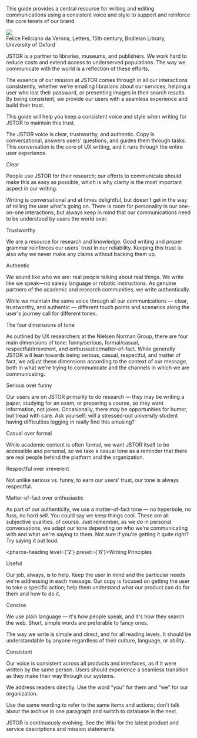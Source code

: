 
<PageSection title="Voice and tone" isHeader>
  <div
    style={{
      marginBottom: 'var(--pharos-spacing-5-x)',
      fontSize: 'var(--pharos-type-scale-6)',
      lineHeight: '2rem',
    }}
  >
    <p>
      This guide provides a central resource for writing and editing communications using a
      consistent voice and style to support and reinforce the core tenets of our brand.
    </p>
  </div>
  <div style={{ padding: '0 var(--pharos-spacing-5-x)' }}>
    <div>
      <img src={headerLogo} style={{ height: 'auto', maxWidth: '100%' }} />
    </div>
    <div>
      <PharosLink href="https://www.jstor.org/stable/community.14612489" target="_blank">
        Felice Feliciano da Verona, Letters, 15th century, Bodleian Library, University of Oxford
      </PharosLink>
    </div>
  </div>
</PageSection>

<PageSection title="Introduction">
  <div style={{ fontSize: 'var(--pharos-type-scale-4)' }}>
    <p>
      JSTOR is a partner to libraries, museums, and publishers. We work hard to reduce costs and
      extend access to underserved populations. The way we communicate with the world is a
      reflection of these efforts.
    </p>
    <p>
      The essence of our mission at JSTOR comes through in all our interactions consistently,
      whether we're emailing librarians about our services, helping a user who lost their password,
      or presenting images in their search results. By being consistent, we provide our users with a
      seamless experience and build their trust.
    </p>
    <p>
      This guide will help you keep a consistent voice and style when writing for JSTOR to maintain
      this trust.
    </p>
  </div>
</PageSection>

<PageSection title="Voice">
  <p style={{ fontSize: 'var(--pharos-type-scale-4)' }}>
    The JSTOR voice is clear, trustworthy, and authentic. Copy is conversational, answers users'
    questions, and guides them through tasks. This conversation is the core of UX writing, and it
    runs through the entire user experience.
  </p>
  <div style={{ marginBottom: 'var(--pharos-spacing-3-x)' }}>
    <pharos-heading level={'3'} preset={'4'}>
      Clear
    </pharos-heading>
    <p>
      People use JSTOR for their research; our efforts to communicate should make this as easy as
      possible, which is why clarity is the most important aspect in our writing.
    </p>
    <p>
      Writing is conversational and at times delightful, but doesn't get in the way of telling the
      user what's going on. There is room for personality in our one-on-one interactions, but always
      keep in mind that our communications need to be understood by users the world over.
    </p>
  </div>
  <div style={{ marginBottom: 'var(--pharos-spacing-3-x)' }}>
    <pharos-heading level={'3'} preset={'4'}>
      Trustworthy
    </pharos-heading>
    <p>
      We are a resource for research and knowledge. Good writing and proper grammar reinforces our
      users' trust in our reliability. Keeping this trust is also why we never make any claims
      without backing them up.
    </p>
  </div>
  <pharos-heading level={'3'} preset={'4'}>
    Authentic
  </pharos-heading>
  <p>
    We sound like who we are: real people talking about real things. We write like we speak—no
    salesy language or robotic instructions. As genuine partners of the academic and research
    communities, we write authentically.
  </p>
</PageSection>

<PageSection title="Tone">
  <div
    style={{
      marginBottom: 'var(--pharos-spacing-3-x)',
      fontSize: 'var(--pharos-type-scale-4)',
    }}
  >
    <p>
      While we maintain the same voice through all our communications — clear, trustworthy, and
      authentic — different touch points and scenarios along the user's journey call for different
      tones.
    </p>
  </div>
  <div style={{ marginBottom: 'var(--pharos-spacing-2-x)' }}>
    <pharos-heading level={'3'} preset={'4'}>
      The four dimensions of tone
    </pharos-heading>
    <p>
      As outlined by UX researchers at the Nielsen Norman Group, there are four main dimensions of
      tone: funny/serious, formal/casual, respectful/irreverent, and enthusiastic/matter-of-fact.
      While generally JSTOR will lean towards being serious, casual, respectful, and matter of fact,
      we adjust these dimensions according to the context of our message, both in what we're trying
      to communicate and the channels in which we are communicating.
    </p>
  </div>
  <div style={{ marginBottom: 'var(--pharos-spacing-2-x)' }}>
    <pharos-heading level={'4'} preset={'2'}>
      Serious over funny
    </pharos-heading>
    <p>
      Our users are on JSTOR primarily to do research — they may be writing a paper, studying for an
      exam, or preparing a course, so they want information, not jokes. Occasionally, there may be
      opportunities for humor, but tread with care. Ask yourself: will a stressed-out university
      student having difficulties logging in really find this amusing?
    </p>
  </div>
  <div style={{ marginBottom: 'var(--pharos-spacing-2-x)' }}>
    <pharos-heading level={'4'} preset={'2'}>
      Casual over formal
    </pharos-heading>
    <p>
      While academic content is often formal, we want JSTOR itself to be accessible and personal, so
      we take a casual tone as a reminder that there are real people behind the platform and the
      organization.
    </p>
  </div>
  <div style={{ marginBottom: 'var(--pharos-spacing-2-x)' }}>
    <pharos-heading level={'4'} preset={'2'}>
      Respectful over irreverent
    </pharos-heading>
    <p>Not unlike serious vs. funny, to earn our users' trust, our tone is always respectful.</p>
  </div>
  <div>
    <pharos-heading level={'4'} preset={'2'}>
      Matter-of-fact over enthusiastic
    </pharos-heading>
    <p>
      As part of our authenticity, we use a matter-of-fact tone — no hyperbole, no fuss, no hard
      sell. You could say we keep things cool. These are all subjective qualities, of course. Just
      remember, as we do in personal conversations, we adapt our tone depending on who we're
      communicating with and what we're saying to them. Not sure if you're getting it quite right?
      Try saying it out loud.
    </p>
  </div>
</PageSection>

<pharos-heading level={'2'} preset={'6'}>Writing Principles</pharos-heading>

<div style={{ marginBottom: 'var(--pharos-spacing-3-x)' }}>
  <pharos-heading level={'3'} preset={'4'}>
    Useful
  </pharos-heading>
  <p>
    Our job, always, is to help. Keep the user in mind and the particular needs we're addressing in
    each message. Our copy is focused on getting the user to take a specific action; help them
    understand what our product can do for them and how to do it.
  </p>
</div>
<div style={{ marginBottom: 'var(--pharos-spacing-3-x)' }}>
  <pharos-heading level={'3'} preset={'4'}>
    Concise
  </pharos-heading>
  <p>
    We use plain language — it's how people speak, and it's how they search the web. Short, simple
    words are preferable to fancy ones.
  </p>
  <p>
    The way we write is simple and direct, and for all reading levels. It should be understandable
    by anyone regardless of their culture, language, or ability.
  </p>
</div>
<div>
  <pharos-heading level={'3'} preset={'4'}>
    Consistent
  </pharos-heading>
  <p>
    Our voice is consistent across all products and interfaces, as if it were written by the same
    person. Users should experience a seamless transition as they make their way through our
    systems.
  </p>
  <p>We address readers directly. Use the word "you" for them and "we" for our organization. </p>
  <p>
    Use the same wording to refer to the same items and actions; don't talk about the archive in one
    paragraph and switch to database in the next.
  </p>
  <p>
    JSTOR is continuously evolving. See the Wiki for the latest product and service descriptions and
    mission statements.
  </p>
</div>

